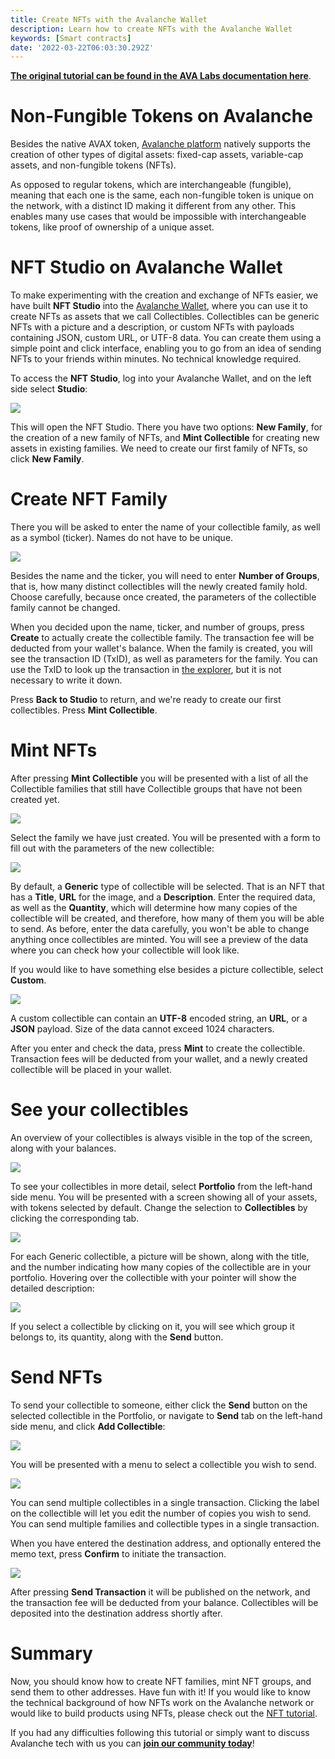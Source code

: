 ```yaml
---
title: Create NFTs with the Avalanche Wallet
description: Learn how to create NFTs with the Avalanche Wallet
keywords: [Smart contracts]
date: '2022-03-22T06:03:30.292Z'
---
```


[**The original tutorial can be found in the AVA Labs documentation here**](https://docs.avax.network/build/tutorials/smart-digital-assets/wallet-nft-studio).

# Non-Fungible Tokens on Avalanche

Besides the native AVAX token, [Avalanche platform](https://docs.avax.network/build/tutorials/platform) natively supports the creation of other types of digital assets: fixed-cap assets, variable-cap assets, and non-fungible tokens (NFTs).

As opposed to regular tokens, which are interchangeable (fungible), meaning that each one is the same, each non-fungible token is unique on the network, with a distinct ID making it different from any other. This enables many use cases that would be impossible with interchangeable tokens, like proof of ownership of a unique asset.

# NFT Studio on Avalanche Wallet

To make experimenting with the creation and exchange of NFTs easier, we have built **NFT Studio** into the [Avalanche Wallet](https://wallet.avax.network/), where you can use it to create NFTs as assets that we call Collectibles. Collectibles can be generic NFTs with a picture and a description, or custom NFTs with payloads containing JSON, custom URL, or UTF-8 data. You can create them using a simple point and click interface, enabling you to go from an idea of sending NFTs to your friends within minutes. No technical knowledge required.

To access the **NFT Studio**, log into your Avalanche Wallet, and on the left side select **Studio**:

![](./assets/nft-studio-01-select.png)

This will open the NFT Studio. There you have two options: **New Family**, for the creation of a new family of NFTs, and **Mint Collectible** for creating new assets in existing families. We need to create our first family of NFTs, so click **New Family**.

# Create NFT Family

There you will be asked to enter the name of your collectible family, as well as a symbol (ticker). Names do not have to be unique.

![](./assets/nft-studio-02-family.png)

Besides the name and the ticker, you will need to enter **Number of Groups**, that is, how many distinct collectibles will the newly created family hold. Choose carefully, because once created, the parameters of the collectible family cannot be changed.

When you decided upon the name, ticker, and number of groups, press **Create** to actually create the collectible family. The transaction fee will be deducted from your wallet's balance. When the family is created, you will see the transaction ID (TxID), as well as parameters for the family. You can use the TxID to look up the transaction in [the explorer](https://explorer.avax.network/), but it is not necessary to write it down.

Press **Back to Studio** to return, and we're ready to create our first collectibles. Press **Mint Collectible**.

# Mint NFTs

After pressing **Mint Collectible** you will be presented with a list of all the Collectible families that still have Collectible groups that have not been created yet.

![](./assets/nft-studio-03-select-family.png)

Select the family we have just created. You will be presented with a form to fill out with the parameters of the new collectible:

![](./assets/nft-studio-04-mint.png)

By default, a **Generic** type of collectible will be selected. That is an NFT that has a **Title**, **URL** for the image, and a **Description**. Enter the required data, as well as the **Quantity**, which will determine how many copies of the collectible will be created, and therefore, how many of them you will be able to send. As before, enter the data carefully, you won't be able to change anything once collectibles are minted. You will see a preview of the data where you can check how your collectible will look like.

If you would like to have something else besides a picture collectible, select **Custom**.

![](./assets/nft-studio-05-custom.png)

A custom collectible can contain an **UTF-8** encoded string, an **URL**, or a **JSON** payload. Size of the data cannot exceed 1024 characters.

After you enter and check the data, press **Mint** to create the collectible. Transaction fees will be deducted from your wallet, and a newly created collectible will be placed in your wallet.

# See your collectibles

An overview of your collectibles is always visible in the top of the screen, along with your balances.

![](./assets/nft-studio-06-overview.png)

To see your collectibles in more detail, select **Portfolio** from the left-hand side menu. You will be presented with a screen showing all of your assets, with tokens selected by default. Change the selection to **Collectibles** by clicking the corresponding tab.

![](./assets/nft-studio-07-collectibles.png)

For each Generic collectible, a picture will be shown, along with the title, and the number indicating how many copies of the collectible are in your portfolio. Hovering over the collectible with your pointer will show the detailed description:

![](./assets/nft-studio-08-detail.png)

If you select a collectible by clicking on it, you will see which group it belongs to, its quantity, along with the **Send** button.

# Send NFTs

To send your collectible to someone, either click the **Send** button on the selected collectible in the Portfolio, or navigate to **Send** tab on the left-hand side menu, and click **Add Collectible**:

![](./assets/nft-studio-09-send.png)

You will be presented with a menu to select a collectible you wish to send.

![](./assets/nft-studio-10-multiple.png)

You can send multiple collectibles in a single transaction. Clicking the label on the collectible will let you edit the number of copies you wish to send. You can send multiple families and collectible types in a single transaction.

When you have entered the destination address, and optionally entered the memo text, press **Confirm** to initiate the transaction.

![](./assets/nft-studio-11-send-transaction-1-.png)

After pressing **Send Transaction** it will be published on the network, and the transaction fee will be deducted from your balance. Collectibles will be deposited into the destination address shortly after.

# Summary

Now, you should know how to create NFT families, mint NFT groups, and send them to other addresses. Have fun with it! If you would like to know the technical background of how NFTs work on the Avalanche network or would like to build products using NFTs, please check out the [NFT tutorial](https://learn.figment.io/tutorials/creating-an-nft-part-1).

If you had any difficulties following this tutorial or simply want to discuss Avalanche tech with us you can [**join our community today**](https://discord.gg/fszyM7K)!
